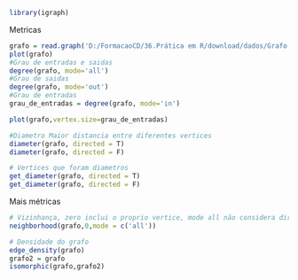 ```{r}
library(igraph)
```

Metricas
```{r}
grafo = read.graph('D:/FormacaoCD/36.Prática em R/download/dados/Grafo.graphml', format = "graphml")
plot(grafo)
#Grau de entradas e saidas
degree(grafo, mode='all')
#Grau de saidas
degree(grafo, mode='out')
#Grau de entradas
grau_de_entradas = degree(grafo, mode='in')

plot(grafo,vertex.size=grau_de_entradas)
```
```{r}
#Diametro Maior distancia entre diferentes vertices
diameter(grafo, directed = T)
diameter(grafo, directed = F)

# Vertices que foram diametros
get_diameter(grafo, directed = T)
get_diameter(grafo, directed = F)
```
Mais métricas
```{r}
# Vizinhança, zero inclui o proprio vertice, mode all não considera direção
neighborhood(grafo,0,mode = c('all'))

# Densidade do grafo
edge_density(grafo)
grafo2 = grafo
isomorphic(grafo,grafo2)
```


